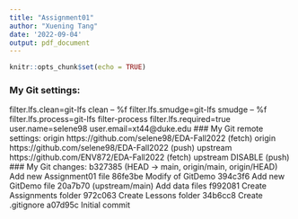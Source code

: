 ```yaml
---
title: "Assignment01"
author: "Xuening Tang"
date: '2022-09-04'
output: pdf_document
---
```


```r
knitr::opts_chunk$set(echo = TRUE)
```

### My Git settings:
filter.lfs.clean=git-lfs clean -- %f
filter.lfs.smudge=git-lfs smudge -- %f
filter.lfs.process=git-lfs filter-process
filter.lfs.required=true
user.name=selene98
user.email=xt44@duke.edu
### My Git remote settings:
origin  https://github.com/selene98/EDA-Fall2022 (fetch)
origin  https://github.com/selene98/EDA-Fall2022 (push)
upstream        https://github.com/ENV872/EDA-Fall2022 (fetch)
upstream        DISABLE (push)
### My Git changes:
b327385 (HEAD -> main, origin/main, origin/HEAD) Add new Assignment01 file
86fe3be Modify of GitDemo
394c3f6 Add new GitDemo file
20a7b70 (upstream/main) Add data files
f992081 Create Assignments folder
972c063 Create Lessons folder
34b6cc8 Create .gitignore
a07d95c Initial commit